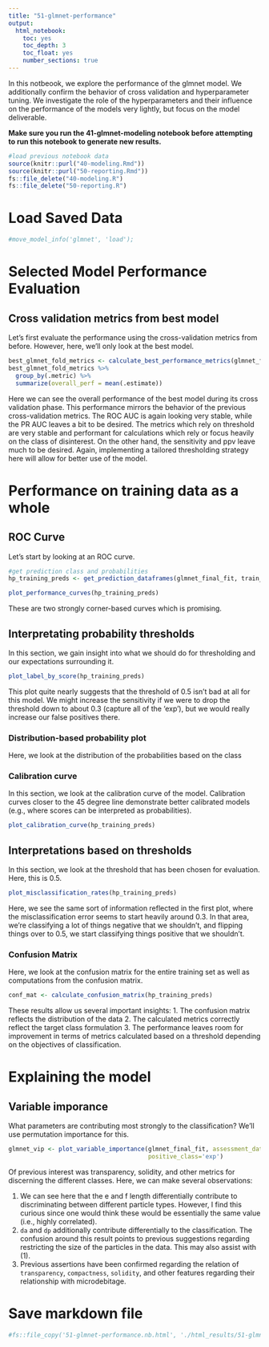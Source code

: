 ```yaml
---
title: "51-glmnet-performance"
output:
  html_notebook:
    toc: yes
    toc_depth: 3
    toc_float: yes
    number_sections: true
---
```


In this notbeook, we explore the performance of the glmnet model.  We additionally confirm the behavior of cross validation and hyperparameter tuning.  We investigate the role of the hyperparameters and their influence on the performance of the models very lightly, but focus on the model deliverable.

**Make sure you run the 41-glmnet-modeling notebook before attempting to run this notebook to generate new results.**

```r
#load previous notebook data
source(knitr::purl("40-modeling.Rmd"))
source(knitr::purl("50-reporting.Rmd"))
fs::file_delete("40-modeling.R")
fs::file_delete("50-reporting.R")
```
# Load Saved Data
```r
#move_model_info('glmnet', 'load');
```


# Selected Model Performance Evaluation
## Cross validation metrics from best model
Let's first evaluate the performance using the cross-validation metrics from before.  However, here, we'll only look at the best model.
```r

best_glmnet_fold_metrics <- calculate_best_performance_metrics(glmnet_fold_metrics, best_glmnet_params)
best_glmnet_fold_metrics %>%
  group_by(.metric) %>% 
  summarize(overall_perf = mean(.estimate))
```
Here we can see the overall performance of the best model during its cross validation phase.  This performance mirrors the behavior of the previous cross-validation metrics.  The ROC AUC is again looking very stable, while the PR AUC leaves a bit to be desired.  The metrics which rely on threshold are very stable and performant for calculations which rely or focus heavily on the class of disinterest.  On the other hand, the sensitivity and ppv leave much to be desired.  Again, implementing a tailored thresholding strategy here will allow for better use of the model.

# Performance on training data as a whole
## ROC Curve
Let's start by looking at an ROC curve.

```r
#get prediction class and probabilities
hp_training_preds <- get_prediction_dataframes(glmnet_final_fit, train_data)

plot_performance_curves(hp_training_preds)
```
These are two strongly corner-based curves which is promising.

## Interpretating probability thresholds
In this section, we gain insight into what we should do for thresholding and our expectations surrounding it.
```r
plot_label_by_score(hp_training_preds)
```
This plot quite nearly suggests that the threshold of 0.5 isn't bad at all for this model.  We might increase the sensitivity if we were to drop the threshold down to about 0.3 (capture all of the 'exp'), but we would really increase our false positives there.

### Distribution-based probability plot
Here, we look at the distribution of the probabilities based on the class

### Calibration curve
In this section, we look at the calibration curve of the model.  Calibration curves closer to the 45 degree line demonstrate better calibrated models (e.g., where scores can be interpreted as probabilities).

```r
plot_calibration_curve(hp_training_preds)
```

## Interpretations based on thresholds
In this section, we look at the threshold that has been chosen for evaluation.  Here, this is 0.5.

```r
plot_misclassification_rates(hp_training_preds)
```
Here, we see the same sort of information reflected in the first plot, where the misclassification error seems to start heavily around 0.3.  In that area, we're classifying a lot of things negative that we shouldn't, and flipping things over to 0.5, we start classifying things positive that we shouldn't.


### Confusion Matrix
Here, we look at the confusion matrix for the entire training set as well as computations from the confusion matrix.
```r
conf_mat <- calculate_confusion_matrix(hp_training_preds)
```


These results allow us several important insights:
1. The confusion matrix reflects the distribution of the data
2. The calculated metrics correctly reflect the target class formulation
3. The performance leaves room for improvement in terms of metrics calculated based on a threshold depending on the objectives of classification.

# Explaining the model
## Variable imporance
What parameters are contributing most strongly to the classification?  We'll use permutation importance for this.

```r
glmnet_vip <- plot_variable_importance(glmnet_final_fit, assessment_data=train_data, mdl_name = 'glmnet',
                                       positive_class='exp')
```
Of previous interest was transparency, solidity, and other metrics for discerning the different classes.  Here, we can make several observations:

1.  We can see here that the e and f length differentially contribute to discriminating between different particle types.  However, I find this curious since one would think these would be essentially the same value (i.e., highly correlated).
2. `da` and `dp` additionally contribute differentially to the classification.  The confusion around this result points to previous suggestions regarding restricting the size of the particles in the data.  This may also assist with (1).
3.  Previous assertions have been confirmed regarding the relation of `transparency`, `compactness`, `solidity`, and other features regarding their relationship with microdebitage.

# Save markdown file
```r
#fs::file_copy('51-glmnet-performance.nb.html', './html_results/51-glmnet-performance.nb.html', overwrite=TRUE)
```